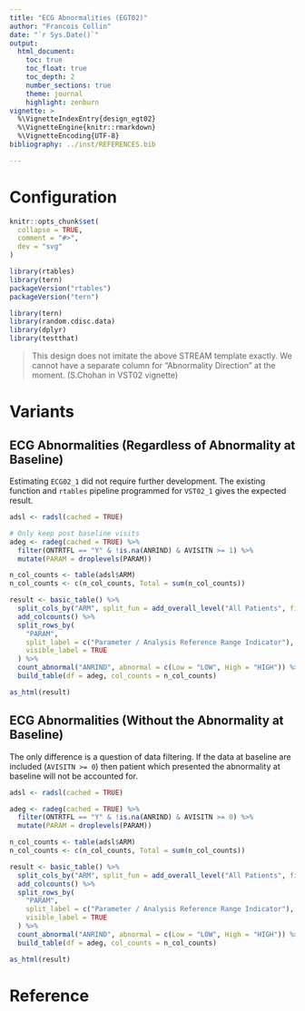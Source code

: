 ```yaml
---
title: "ECG Abnormalities (EGT02)"
author: "Francois Collin"
date: "`r Sys.Date()`"
output:
  html_document:
    toc: true
    toc_float: true
    toc_depth: 2
    number_sections: true
    theme: journal
    highlight: zenburn
vignette: >
  %\VignetteIndexEntry{design_egt02}
  %\VignetteEngine{knitr::rmarkdown}
  %\VignetteEncoding{UTF-8}
bibliography: ../inst/REFERENCES.bib

---
```


Configuration
=============

```r
knitr::opts_chunk$set(
  collapse = TRUE,
  comment = "#>",
  dev = "svg"
)
```

```r
library(rtables)
library(tern)
packageVersion("rtables")
packageVersion("tern")

library(tern)
library(random.cdisc.data)
library(dplyr)
library(testthat)
```


> This design does not imitate the above STREAM template exactly. We cannot have a separate column for
  "Abnormality Direction" at the moment. (S.Chohan in VST02 vignette)


Variants
========

ECG Abnormalities (Regardless of Abnormality at Baseline)
---------------------------------------------------------

Estimating `ECG02_1` did not require further development. The existing function and `rtables` pipeline
programmed for `VST02_1` gives the expected result.

```r
adsl <- radsl(cached = TRUE)

# Only keep post baseline visits
adeg <- radeg(cached = TRUE) %>%
  filter(ONTRTFL == "Y" & !is.na(ANRIND) & AVISITN >= 1) %>%
  mutate(PARAM = droplevels(PARAM))

n_col_counts <- table(adsl$ARM)
n_col_counts <- c(n_col_counts, Total = sum(n_col_counts))

```

```r
result <- basic_table() %>%
  split_cols_by("ARM", split_fun = add_overall_level("All Patients", first = FALSE)) %>%
  add_colcounts() %>%
  split_rows_by(
    "PARAM",
    split_label = c("Parameter / Analysis Reference Range Indicator"),
    visible_label = TRUE
  ) %>%
  count_abnormal("ANRIND", abnormal = c(Low = "LOW", High = "HIGH")) %>%
  build_table(df = adeg, col_counts = n_col_counts)

as_html(result)
```

ECG Abnormalities (Without the Abnormality at Baseline)
------------------------------------------------------

The only difference is a question of data filtering. If the data at baseline
are included (`AVISITN >= 0`) then patient which presented the abnormality at baseline
will not be accounted for.

```r
adsl <- radsl(cached = TRUE)

adeg <- radeg(cached = TRUE) %>%
  filter(ONTRTFL == "Y" & !is.na(ANRIND) & AVISITN >= 0) %>%
  mutate(PARAM = droplevels(PARAM))

n_col_counts <- table(adsl$ARM)
n_col_counts <- c(n_col_counts, Total = sum(n_col_counts))

result <- basic_table() %>%
  split_cols_by("ARM", split_fun = add_overall_level("All Patients", first = FALSE)) %>%
  add_colcounts() %>%
  split_rows_by(
    "PARAM",
    split_label = c("Parameter / Analysis Reference Range Indicator"),
    visible_label = TRUE
  ) %>%
  count_abnormal("ANRIND", abnormal = c(Low = "LOW", High = "HIGH")) %>%
  build_table(df = adeg, col_counts = n_col_counts)

as_html(result)
```

Reference
=========
